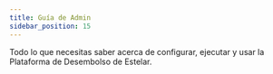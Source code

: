 ```yaml
---
title: Guía de Admin
sidebar_position: 15
---
```



Todo lo que necesitas saber acerca de configurar, ejecutar y usar la Plataforma de Desembolso de
Estelar.

<DocCardList />
